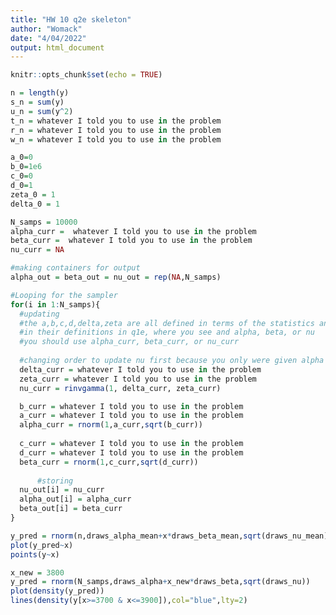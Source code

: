```yaml
---
title: "HW 10 q2e skeleton"
author: "Womack"
date: "4/04/2022"
output: html_document
---
```


```r
knitr::opts_chunk$set(echo = TRUE)
```


```r
n = length(y)
s_n = sum(y)
u_n = sum(y^2)
t_n = whatever I told you to use in the problem
r_n = whatever I told you to use in the problem
w_n = whatever I told you to use in the problem

a_0=0
b_0=1e6
c_0=0
d_0=1
zeta_0 = 1
delta_0 = 1

N_samps = 10000
alpha_curr =  whatever I told you to use in the problem
beta_curr =  whatever I told you to use in the problem
nu_curr = NA

#making containers for output
alpha_out = beta_out = nu_out = rep(NA,N_samps)

#Looping for the sampler
for(i in 1:N_samps){
  #updating
  #the a,b,c,d,delta,zeta are all defined in terms of the statistics and the current values
  #in their definitions in q1e, where you see and alpha, beta, or nu 
  #you should use alpha_curr, beta_curr, or nu_curr
  
  #changing order to update nu first because you only were given alpha and beta starting values
  delta_curr = whatever I told you to use in the problem
  zeta_curr = whatever I told you to use in the problem
  nu_curr = rinvgamma(1, delta_curr, zeta_curr)

  b_curr = whatever I told you to use in the problem
  a_curr = whatever I told you to use in the problem
  alpha_curr = rnorm(1,a_curr,sqrt(b_curr)) 
  
  c_curr = whatever I told you to use in the problem
  d_curr = whatever I told you to use in the problem
  beta_curr = rnorm(1,c_curr,sqrt(d_curr)) 
  
      #storing
  nu_out[i] = nu_curr
  alpha_out[i] = alpha_curr
  beta_out[i] = beta_curr
}

```

```r
y_pred = rnorm(n,draws_alpha_mean+x*draws_beta_mean,sqrt(draws_nu_mean))
plot(y_pred~x)
points(y~x)

x_new = 3800
y_pred = rnorm(N_samps,draws_alpha+x_new*draws_beta,sqrt(draws_nu)) 
plot(density(y_pred))
lines(density(y[x>=3700 & x<=3900]),col="blue",lty=2)
```